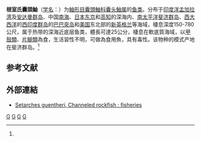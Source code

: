 {{Speciesbox
| taxon = Setarches 
| status = NE
| status_system = IUCN3.1
| image = Setarches guentheri by NOAA.jpg
| authority = (Johnson, 1862)<ref name=id8495>{{cite web| url =http://www.bioinfo.cn/db05/BjdwSpecies.php?action=view&id=8495| title =根室氏囊頭鮋| work =《中国动物物种编目数据库》| publisher =中国科学院微生物研究所| author =中国科学院动物研究所| accessdate =2009-04-16| deadurl =yes| archiveurl =https://web.archive.org/web/20141112180634/http://www.bioinfo.cn/db05/BjdwSpecies.php?action=view&id=8495| archivedate =2014-11-12}}</ref>
| synonyms = *''Setarches guntheri'', Johnson, 1862
*''Starches guentheri'', Johnson, 1862
*''Setarches fidjiensis'', Günther, 1878<ref name=WoRMS_306542>{{cite WoRMS |id=306542 |title=Setarches fidjiensis Günther, 1878 }}</ref>
*''Setarches parmatus'', Goode, 1881
*''Bathysebastes albescens'', Döderlein, 1884
*''Sebastes albescens'', Döderlein, 1884
}}

'''根室氏囊頭鮋'''（[[学名|学名]]：{{lang|la|''Setarches guentheri''}}）为[[鲉形目|鲉形目]][[囊頭鮋科|囊頭鮋科]][[囊头鲉属|囊头鲉属]]的[[鱼类|鱼类]]。分布于[[印度洋|印度洋]][[孟加拉湾|孟加拉湾]]及[[安达曼群岛|安达曼群岛]]、中国[[南海|南海]]、[[日本|日本]][[东京|东京]]和[[高知|高知]]的深海内、[[南太平洋|南太平洋]][[斐济群岛|斐济群岛]]、[[西大西洋|西大西洋]]的[[西印度群岛|西印度群岛]]的[[巴巴突岛|巴巴突岛]]和[[美国|美国]]东北部的[[新英格兰|新英格兰]]等海域，棲息深度150-780公尺，属于热带的深海近底层鱼类，體長可達25公分，棲息在軟底質海域，以[[甲殼類|甲殼類]]、[[片腳類|片腳類]]為食，生活習性不明，可做為食用魚，具有毒性。该物种的模式产地在斐济群岛。<ref name=id8495/>

== 参考文献 ==
{{reflist}}

== 外部連結 ==
{{Commons category|Setarches guentheri}}
*[http://www.fishbase.org/summary/Setarches-guentheri.html Setarches guentheri, Channeled rockfish : fisheries] {{Wayback|url=http://www.fishbase.org/summary/Setarches-guentheri.html |date=20150925102057 }}
{{Taxonbar|from=Q2855889}}

[[Category:食用魚|G]]
[[Category:有毒魚類|G]]
[[Category:囊头鲉属|G]]
[[Category:1862年描述的鱼类|G]]